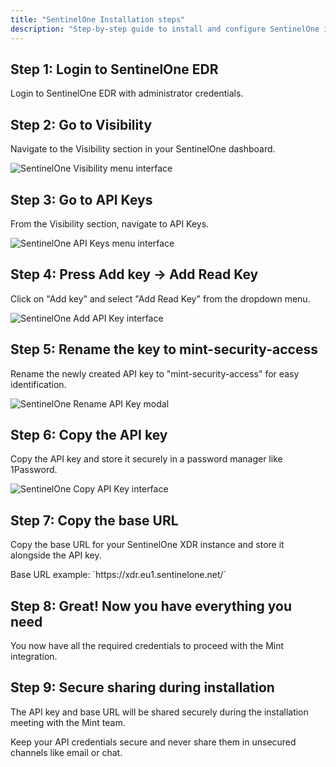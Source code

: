 ```yaml
---
title: "SentinelOne Installation steps"
description: "Step-by-step guide to install and configure SentinelOne integration with Mint"
---
```


## Step 1: Login to SentinelOne EDR

Login to SentinelOne EDR with administrator credentials.

## Step 2: Go to Visibility

Navigate to the Visibility section in your SentinelOne dashboard.

<Image
  src="/images/sentinelone-visibility-menu.png"
  alt="SentinelOne Visibility menu interface"
  caption="Navigate to the Visibility section in your SentinelOne dashboard"
/>

## Step 3: Go to API Keys

From the Visibility section, navigate to API Keys.

<Image
  src="/images/sentinelone-api-keys-menu.png"
  alt="SentinelOne API Keys menu interface"
  caption="Navigate to API Keys section"
/>

## Step 4: Press Add key → Add Read Key

Click on "Add key" and select "Add Read Key" from the dropdown menu.

<Image
  src="/images/sentinelone-add-key.png"
  alt="SentinelOne Add API Key interface"
  caption="Add a new API key with read permissions"
/>

## Step 5: Rename the key to mint-security-access

Rename the newly created API key to "mint-security-access" for easy identification.

<Image
  src="/images/sentinelone-rename-key.png"
  alt="SentinelOne Rename API Key modal"
  caption="Rename the API key to mint-security-access"
/>

## Step 6: Copy the API key

Copy the API key and store it securely in a password manager like 1Password.

<Image
  src="/images/sentinelone-copy-key.png"
  alt="SentinelOne Copy API Key interface"
  caption="Copy the API key to your clipboard"
/>

## Step 7: Copy the base URL

Copy the base URL for your SentinelOne XDR instance and store it alongside the API key.

<Info>
Base URL example: `https://xdr.eu1.sentinelone.net/`
</Info>

## Step 8: Great! Now you have everything you need

You now have all the required credentials to proceed with the Mint integration.

## Step 9: Secure sharing during installation

The API key and base URL will be shared securely during the installation meeting with the Mint team.

<Warning>
Keep your API credentials secure and never share them in unsecured channels like email or chat.
</Warning>
